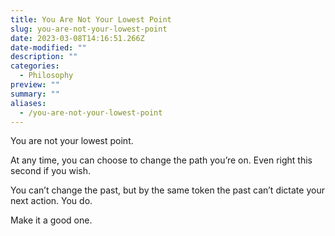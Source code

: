 ```yaml
---
title: You Are Not Your Lowest Point
slug: you-are-not-your-lowest-point
date: 2023-03-08T14:16:51.266Z
date-modified: ""
description: ""
categories:
  - Philosophy
preview: ""
summary: ""
aliases: 
  - /you-are-not-your-lowest-point
---
```


You are not your lowest point. 

At any time, you can choose to change the path you're on. Even right this second if you wish. 

You can't change the past, but by the same token the past can't dictate your next action. You do.

Make it a good one.